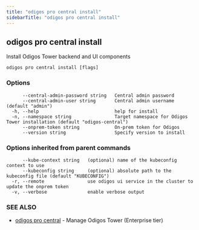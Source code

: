```yaml
---
title: "odigos pro central install"
sidebarTitle: "odigos pro central install"
---
```

## odigos pro central install

Install Odigos Tower backend and UI components

```
odigos pro central install [flags]
```

### Options

```
      --central-admin-password string   Central admin password
      --central-admin-user string       Central admin username (default "admin")
  -h, --help                            help for install
  -n, --namespace string                Target namespace for Odigos Tower installation (default "odigos-central")
      --onprem-token string             On-prem token for Odigos
      --version string                  Specify version to install
```

### Options inherited from parent commands

```
      --kube-context string   (optional) name of the kubeconfig context to use
      --kubeconfig string     (optional) absolute path to the kubeconfig file (default "KUBECONFIG")
  -r, --remote                use odigos ui service in the cluster to update the onprem token
  -v, --verbose               enable verbose output
```

### SEE ALSO

* [odigos pro central](/cli/odigos_pro_central)	 - Manage Odigos Tower (Enterprise tier)